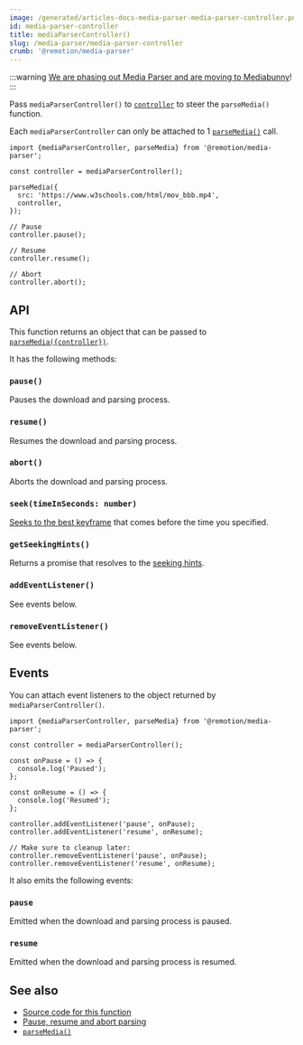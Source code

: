 ```yaml
---
image: /generated/articles-docs-media-parser-media-parser-controller.png
id: media-parser-controller
title: mediaParserController()
slug: /media-parser/media-parser-controller
crumb: '@remotion/media-parser'
---
```


:::warning
[We are phasing out Media Parser and are moving to Mediabunny](/blog/mediabunny)!
:::

Pass `mediaParserController()` to [`controller`](/docs/media-parser/parse-media#controller) to steer the `parseMedia()` function.

Each `mediaParserController` can only be attached to 1 [`parseMedia()`](/docs/media-parser/parse-media) call.

```tsx twoslash title="Use mediaParserController()"
import {mediaParserController, parseMedia} from '@remotion/media-parser';

const controller = mediaParserController();

parseMedia({
  src: 'https://www.w3schools.com/html/mov_bbb.mp4',
  controller,
});

// Pause
controller.pause();

// Resume
controller.resume();

// Abort
controller.abort();
```

## API

This function returns an object that can be passed to [`parseMedia({controller})`](/docs/media-parser/parse-media#controller).

It has the following methods:

### `pause()`

Pauses the download and parsing process.

### `resume()`

Resumes the download and parsing process.

### `abort()`

Aborts the download and parsing process.

### `seek(timeInSeconds: number)`

[Seeks to the best keyframe](/docs/media-parser/seeking) that comes before the time you specified.

### `getSeekingHints()`

Returns a promise that resolves to the [seeking hints](/docs/media-parser/seeking-hints).

### `addEventListener()`

See events below.

### `removeEventListener()`

See events below.

## Events

You can attach event listeners to the object returned by `mediaParserController()`.

```tsx twoslash title="Use events"
import {mediaParserController, parseMedia} from '@remotion/media-parser';

const controller = mediaParserController();

const onPause = () => {
  console.log('Paused');
};

const onResume = () => {
  console.log('Resumed');
};

controller.addEventListener('pause', onPause);
controller.addEventListener('resume', onResume);

// Make sure to cleanup later:
controller.removeEventListener('pause', onPause);
controller.removeEventListener('resume', onResume);
```

It also emits the following events:

### `pause`

Emitted when the download and parsing process is paused.

### `resume`

Emitted when the download and parsing process is resumed.

## See also

- [Source code for this function](https://github.com/remotion-dev/remotion/blob/main/packages/media-parser/src/media-parser-controller.ts)
- [Pause, resume and abort parsing](/docs/media-parser/pause-resume-abort)
- [`parseMedia()`](/docs/media-parser/parse-media)
